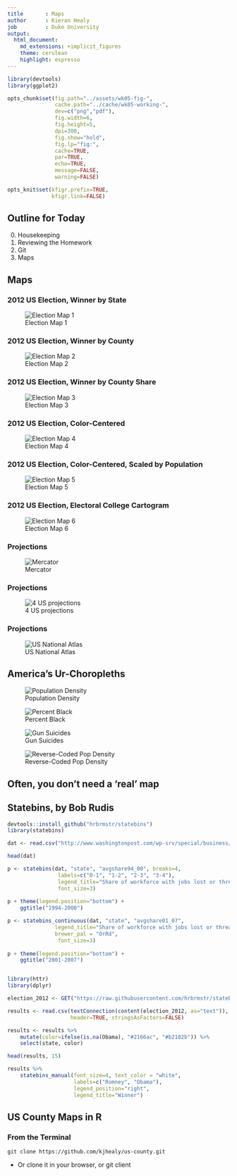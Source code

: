 ```yaml
---
title       : Maps
author      : Kieran Healy
job         : Duke University
output:
  html_document:
    md_extensions: +implicit_figures
    theme: cerulean
    highlight: espresso
---
```


```r

library(devtools)
library(ggplot2)

opts_chunk$set(fig.path="../assets/wk05-fig-",
               cache.path="../cache/wk05-working-",
               dev=c("png","pdf"),
               fig.width=6,
               fig.height=5,
               dpi=300,
               fig.show="hold",
               fig.lp="fig:",
               cache=TRUE,
               par=TRUE,
               echo=TRUE,
               message=FALSE,
               warning=FALSE)

opts_knit$set(kfigr.prefix=TRUE,
              kfigr.link=FALSE)

```

## Outline for Today

0. Housekeeping
1. Reviewing the Homework
2. Git
3. Maps

 
## Maps

### 2012 US Election, Winner by State

![Election Map 1](../assets/wk-05-election-state.jpeg)



### 2012 US Election, Winner by County

![Election Map 2](../assets/wk-05-election-county.png)



### 2012 US Election, Winner by County Share

![Election Map 3](../assets/wk-05-election-county-share.png)



### 2012 US Election, Color-Centered

![Election Map 4](../assets/wk-05-election-county-purple.png)



### 2012 US Election, Color-Centered, Scaled by Population

![Election Map 5](../assets/wk-05-election-county-purple-pop.png)



### 2012 US Election, Electoral College Cartogram

![Election Map 6](../assets/wk-05-election-electoral-college-cartogram.png)



### Projections

![Mercator](../assets/wk-05-mercator.png)



### Projections

![4 US projections](../assets/wk-05-usa-four-ways.jpg)



### Projections

![US National Atlas](../assets/wk-05-usa-nat-atlas.png)



## America's Ur-Choropleths

![Population Density](../assets/wk-05-us-pop-density-2014.png)



![Percent Black](../assets/wk-05-us-pct-black-2013.png)



![Gun Suicides](../assets/wk-05-roser-gun-suicides.png)



![Reverse-Coded Pop Density](../assets/wk-05-us-pop-density-reverse-coded-2014.png)



## Often, you don't need a 'real' map



## Statebins, by Bob Rudis

```r

devtools::install_github("hrbrmstr/statebins")
library(statebins)

dat <- read.csv("http://www.washingtonpost.com/wp-srv/special/business/states-most-threatened-by-trade/states.csv?cache=1", stringsAsFactors=FALSE)

```



```r

head(dat)

```



```r

p <- statebins(dat, "state", "avgshare94_00", breaks=4, 
                labels=c("0-1", "1-2", "2-3", "3-4"),
                legend_title="Share of workforce with jobs lost or threatened by trade",
                font_size=3)
    
p + theme(legend.position="bottom") +
    ggtitle("1994-2000")


```



```r

p <- statebins_continuous(dat, "state", "avgshare01_07",
               legend_title="Share of workforce with jobs lost or threatened by trade",
               brewer_pal = "OrRd",               
                font_size=3)
    
p + theme(legend.position="bottom") +
    ggtitle("2001-2007")



```



```r

library(httr)
library(dplyr)

election_2012 <- GET("https://raw.githubusercontent.com/hrbrmstr/statebins/master/tmp/election2012.csv")

results <- read.csv(textConnection(content(election_2012, as="text")),
                    header=TRUE, stringsAsFactors=FALSE)

results <- results %>%
    mutate(color=ifelse(is.na(Obama), "#2166ac", "#b2182b")) %>%
    select(state, color)

```



```r

head(results, 15)

```



```r

results %>%
    statebins_manual(font_size=4, text_color = "white",
                     labels=c("Romney", "Obama"),
                     legend_position="right",
                     legend_title="Winner")

```



## US County Maps in R

### From the Terminal
`git clone https://github.com/kjhealy/us-county.git`

- Or clone it in your browser, or git client


